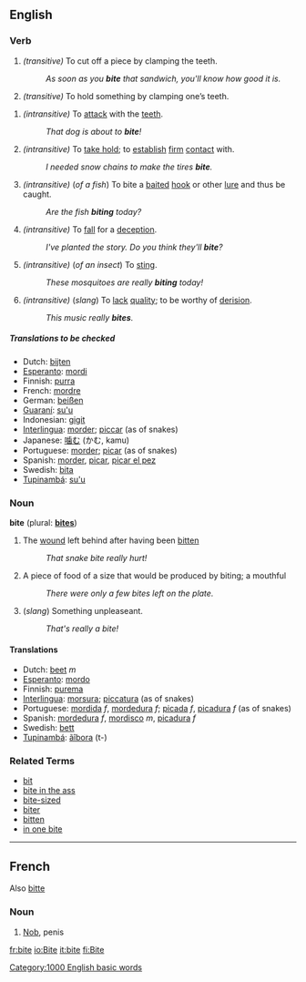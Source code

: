 ==English==
===Verb===
{{irregverb|'''to bite'''
*AHD: bīt
*IPA: /baɪt/
*SAMPA: /<tt>baIt</tt>/
*Homophones: [[bight]], [[byte]]
*Rhymes: [[Rhymes:English:-aɪt|-aɪt]]|'''[[bites]]'''
:<br>
:/baɪtz/|'''[[bit]]'''
:<br>
:/bɪt/|'''[[bit]] '''or''' [[bitten]]'''
:<br>
:/bɪt/ - /ˈbɪtn/|'''[[biting]]'''
:<br>
/ˈbaɪtɪŋ/}}

#''(transitive)'' To cut off a piece by clamping the teeth.
#: ''As soon as you '''bite''' that sandwich, you'll know how good it is.''
#''(transitive)'' To hold something by clamping one’s teeth.

#''(intransitive)'' To [[attack]] with the [[teeth]].
#: ''That dog is about to '''bite'''!''
#''(intransitive)'' To [[take hold]]; to [[establish]] [[firm]] [[contact]] with.
#: ''I needed snow chains to make the tires '''bite'''.''
#''(intransitive)'' (''of a fish'') To bite a [[bait]]ed [[hook]] or other [[lure]] and thus be caught.
#: ''Are the fish '''biting''' today?''
#''(intransitive)'' To [[fall]] for a [[deception]].
#: ''I've planted the story.  Do you think they'll '''bite'''?''
#''(intransitive)'' (''of an insect'') To [[sting]].
#: ''These mosquitoes are really '''biting''' today!''
#''(intransitive)'' (''slang'') To [[lack]] [[quality]]; to be worthy of [[derision]].
#: ''This music really '''bites'''.''

=====Translations to be checked=====
{{checktrans}}
*Dutch: [[bijten]]
*[[Esperanto]]: [[mordi]]
*Finnish: [[purra]]
*French: [[mordre]]
*German: [[beißen]]
*[[Guaraní]]: [[su'u]]
*Indonesian: [[gigit]]
*[[Interlingua]]: [[morder]]; [[piccar]] (as of snakes)
*Japanese: [[噛む]] (かむ, kamu)
*Portuguese: [[morder]]; [[picar]] (as of snakes)
*Spanish: [[morder]], [[picar]], [[picar el pez]]
*Swedish: [[bita]]
*[[Tupinambá]]: [[su'u]]

=== Noun ===
'''bite''' (plural: '''[[bites]]''')

# The [[wound]] left behind after having been [[bitten]]
#: ''That snake bite really hurt!''
# A piece of food of a size that would be produced by biting; a mouthful
#: ''There were only a few bites left on the plate.''
# (''slang'') Something unpleaseant.
#: ''That's really a bite!''

==== Translations ====
*Dutch: [[beet]] ''m''
*[[Esperanto]]: [[mordo]]
*Finnish: [[purema]]
*[[Interlingua]]: [[morsura]]; [[piccatura]] (as of snakes)
*Portuguese: [[mordida]] ''f'', [[mordedura]] ''f''; [[picada]] ''f'', [[picadura]] ''f'' (as of snakes)
*Spanish: [[mordedura]] ''f'', [[mordisco]] ''m'', [[picadura]] ''f''
*Swedish: [[bett]]
*[[Tupinambá]]: [[ãîbora]] (t-)

===Related Terms===
*[[bit]]
*[[bite in the ass]]
*[[bite-sized]]
*[[biter]]
*[[bitten]]
*[[in one bite]]

----

==French==
Also [[bitte]]
===Noun===
# {{frslang}} [[Nob]], penis[[Category:1000 English basic words]]

[[fr:bite]]
[[io:Bite]]
[[it:bite]]
[[fi:Bite]]